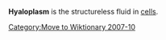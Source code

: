 [[Category:Move to Wiktionary 2007-10]]
'''Hyaloplasm''' is the structureless fluid in [[Cell (biology)|cells]]. 

{{Cell-biology-stub}}